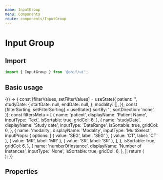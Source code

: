 ```yaml
---
name: InputGroup
menu: Components
route: components/InputGroup
---
```



# Input Group

## Import

```javascript
import { InputGroup } from '@ohif/ui';
```

## Basic usage

<Playground>
  {() => {
    const [filterValues, setFilterValues] = useState({
      patient: '',
      studyDate: {
        startDate: null,
        endDate: null,
      },
      modality: [],
    });
    const [filterSorting, setFilterSorting] = useState({
      sortBy: '',
      sortDirection: 'none',
    });
    const filtersMeta = [
      {
        name: 'patient',
        displayName: 'Patient Name',
        inputType: 'Text',
        isSortable: true,
        gridCol: 6,
      },
      {
        name: 'studyDate',
        displayName: 'Study date',
        inputType: 'DateRange',
        isSortable: true,
        gridCol: 6,
      },
      {
        name: 'modality',
        displayName: 'Modality',
        inputType: 'MultiSelect',
        inputProps: {
          options: [
            { value: 'SEG', label: 'SEG' },
            { value: 'CT', label: 'CT' },
            { value: 'MR', label: 'MR' },
            { value: 'SR', label: 'SR' },
          ],
        },
        isSortable: true,
        gridCol: 6,
      },
      {
        name: 'numberOfInstance',
        displayName: 'Number of Instances',
        inputType: 'None',
        isSortable: true,
        gridCol: 6,
      },
    ];
    return (
      <div className="py-4">
        <InputGroup
          inputMeta={filtersMeta}
          values={filterValues}
          onValuesChange={setFilterValues}
          sorting={filterSorting}
          onSortingChange={setFilterSorting}
          isSortingEnable={true}
        />
      </div>
    );
  }}
</Playground>

## Properties

<Props of={InputGroup} />
